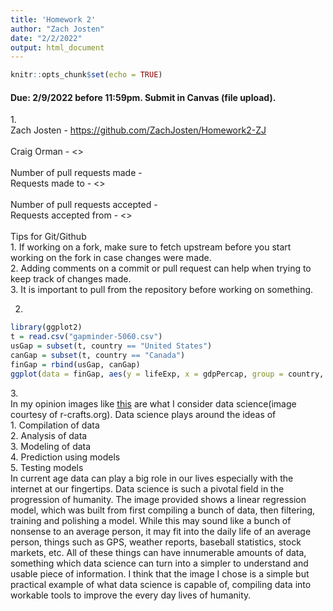 ```yaml
---
title: 'Homework 2'
author: "Zach Josten"
date: "2/2/2022"
output: html_document
---
```


```r
knitr::opts_chunk$set(echo = TRUE)
```

#### Due: 2/9/2022 before 11:59pm. Submit in Canvas (file upload).  

1.\
Zach Josten - <https://github.com/ZachJosten/Homework2-ZJ>\
\
Craig Orman - <>\
\
Number of pull requests made - \
Requests made to - <>\
\
Number of pull requests accepted - \
Requests accepted from - <>\
\
Tips for Git/Github  
1. If working on a fork, make sure to fetch upstream before you start working on the fork in case changes were made.  
2. Adding comments on a commit or pull request can help when trying to keep track of changes made.  
3. It is important to pull from the repository before working on something.  


    


2. 
```r
library(ggplot2)
t = read.csv("gapminder-5060.csv")
usGap = subset(t, country == "United States")
canGap = subset(t, country == "Canada")
finGap = rbind(usGap, canGap)
ggplot(data = finGap, aes(y = lifeExp, x = gdpPercap, group = country, color = country)) + geom_line()
```

3.\
In my opinion images like [this](https://external-content.duckduckgo.com/iu/?u=https%3A%2F%2Fvrzkj25a871bpq7t1ugcgmn9-wpengine.netdna-ssl.com%2Fwp-content%2Fuploads%2F2018%2F08%2Fvisualization-of-example-linear-regression-in-r.png&f=1&nofb=1) are what I consider data science(image courtesy of r-crafts.org). Data science plays around the ideas of\
1. Compilation of data\
2. Analysis of data\
3. Modeling of data\
4. Prediction using models\
5. Testing models\
In current age data can play a big role in our lives especially with the internet at our fingertips. Data science is such a pivotal field in the progression of humanity. The image provided shows a linear regression model, which was built from first compiling a bunch of data, then filtering, training and polishing a model. While this may sound like a bunch of nonsense to an average person, it may fit into the daily life of an average person, things such as GPS, weather reports, baseball statistics, stock markets, etc. All of these things can have innumerable amounts of data, something which data science can turn into a simpler to understand and usable piece of information. I think that the image I chose is a simple but practical example of what data science is capable of, compiling data into workable tools to improve the every day lives of humanity. 




